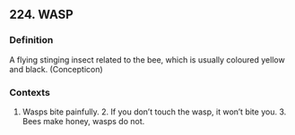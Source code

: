 ## 224. WASP
### Definition
A flying stinging insect related to the bee, which is usually coloured yellow and black. (Concepticon)

### Contexts
1. Wasps bite painfully. 2. If you don’t touch the wasp, it won’t bite you. 3. Bees make honey, wasps do not.

